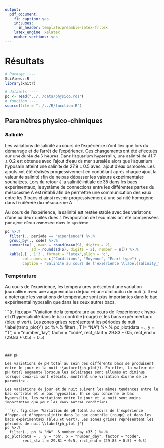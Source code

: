 ```yaml
---
output:
  pdf_document:
    fig_caption: yes
    includes:
      in_header: template/preamble-latex-fr.tex
    latex_engine: xelatex
    number_sections: yes
---
```


# Résultats

```r
# Package ----
SciViews::R
library(knitr)

# datasets ----
pc <- read("../../data/physico.rds")
# function ----
source(file = "../../R/function.R")
```

## Paramètres physico-chimiques

### Salinité {#salinity}

Les variations de salinité au cours de l’expérience n’ont lieu que lors du démarrage et de l’arrêt de l’expérience. Ces changements ont été effectués sur une durée de 6 heures. Dans l’aquarium hypersalin, une salinité de 41.7 ± 0.2 est obtenue avec l’ajout d’eau de mer sursalée alors que l’aquarium hyposalin atteint une salinité de 27.9 ± 0.5  avec l’ajout d’eau osmosée. Les ajouts ont été réalisés progressivement en contrôlant après chaque ajout la valeur de salinité afin de ne pas dépasser les valeurs expérimentales souhaitées. Lors du retour à la salinité initiale de 35 dans les bacs expérimentaux, le système de connections entre les différentes parties du mésocosme A est rétabli afin de permettre une communication des eaux entre les 3 bacs et ainsi revenir progressivement à une salinité homogène dans l’entièreté du mésocosme A

Au cours de l’expérience, la salinité est restée stable \autoref{salinity_tab} avec des variations d’une ou deux unités dues à l’évaporation de l’eau mais ont été compensées par ajout d’eau osmosée dans le système.

```r
pc %>.%
  filter(., periode == "experience") %>.%
  group_by(., code) %>.%
  summarise(., mean = round(mean(S), digits = 2), 
            sd = round(sd(S), digits = 2), number = n()) %>.%
  kable(.[ , 1:3], format = "latex",align = "c",
        col.names = c("Conditions", "Moyenne", "Ecart-type") , 
        caption = "Salinité au cours de l'expérience \\label{salinity_tab}")
```

### Température

Au cours de l’expérience, les températures présentent une variation journalière avec une augmentation de jour et une diminution de nuit (\autoref{temp_plot}). Il est à noter que les variations de température sont plus importantes dans le bac expérimental hyposalin que dans les deux autres bacs.

```{r, fig.cap= "Variation de la température au cours de l'expérience d'hypo- et d'hypersalinité dans le bac contrôle (rouge) et les bacs expérimentaux (bleu et vert). Les zones grises représentent les périodes de nuit \\label{temp_plot}"}
pc %>.%
  filter(., T != "NA") %>.%
  pc_plot(data = ., y = "T", x = "number_day", factor = "code",
        rect_start = 29.83 + 0:5, rect_end = (29.83 + 0:5) + 0.5)

```


### pH

Les variations de pH total au sein des différents bacs se produisent entre le jour et la nuit (\autoref{ph_plot}). En effet, la valeur de pH total augmente lorsque les éclairages sont allumés et diminue lorsque ceux-ci sont éteints, montrant une variation diurne de ce paramètre .

Les variations de jour et de nuit suivent les mêmes tendances entre le bac contrôle et le bac hyposalin. En ce qui concerne le bac hypersalin, les variations entre le jour et la nuit sont moins importantes que pour les deux autres conditions.

```{r, fig.cap= "Variation de pH total au cours de l'expérience d'hypo- et d'hypersalinité dans le bac contrôle (rouge) et dans les bacs expérimentaux (bleu et vert). Les zones grises représentent les périodes de nuit.\\label{ph_plot }"}
pc %>.%
  filter(., ph != "NA"  & number_day >33 ) %>.%
pc_plot(data = ., y = "ph", x = "number_day", factor = "code",
        rect_start = 29.83 + 0:5, rect_end = (29.83 + 0:5) + 0.5) 
```

